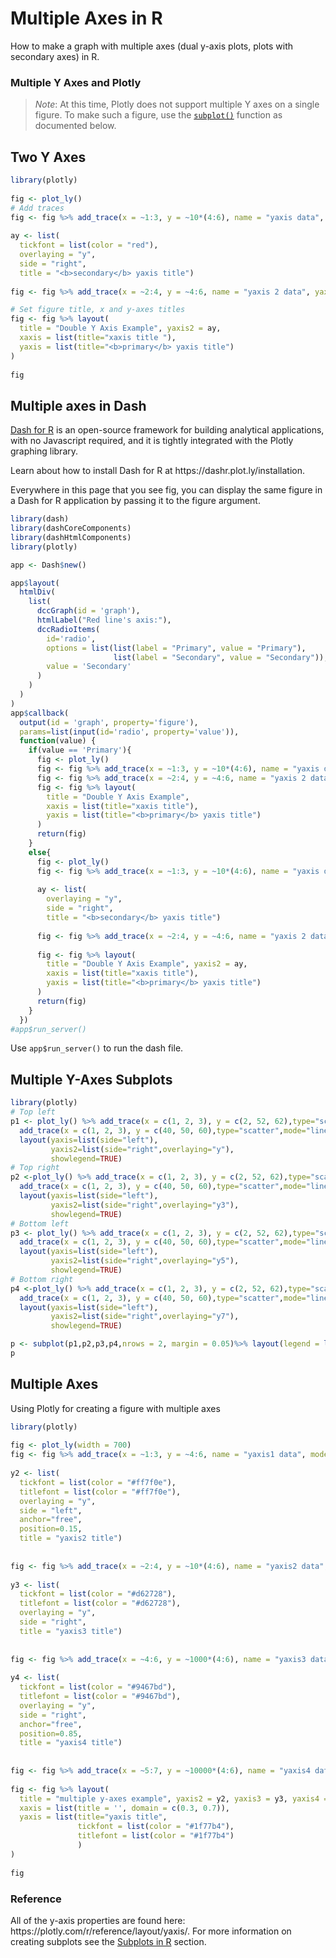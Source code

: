 # Multiple Axes in R
How to make a graph with multiple axes (dual y-axis plots, plots with secondary axes) in R.


### Multiple Y Axes and Plotly

> *Note*: At this time, Plotly does not support multiple Y axes on a single figure. To make such a figure, use the [`subplot()`](https://plotly.com/r/subplot-charts/) function as documented below.


## Two Y Axes

```{r}
library(plotly)   
 
fig <- plot_ly()   
# Add traces
fig <- fig %>% add_trace(x = ~1:3, y = ~10*(4:6), name = "yaxis data", mode = "lines+markers", type = "scatter")   
 
ay <- list(   
  tickfont = list(color = "red"),   
  overlaying = "y",   
  side = "right",   
  title = "<b>secondary</b> yaxis title")   
 
fig <- fig %>% add_trace(x = ~2:4, y = ~4:6, name = "yaxis 2 data", yaxis = "y2", mode = "lines+markers", type = "scatter")   

# Set figure title, x and y-axes titles
fig <- fig %>% layout(   
  title = "Double Y Axis Example", yaxis2 = ay,  
  xaxis = list(title="xaxis title "),   
  yaxis = list(title="<b>primary</b> yaxis title")   
)   
 
fig
```

## Multiple axes in Dash

[Dash for R](https://dashr.plotly.com) is an open-source framework for building analytical applications, with no Javascript required, and it is tightly integrated with the Plotly graphing library.

Learn about how to install Dash for R at https://dashr.plot.ly/installation.

Everywhere in this page that you see fig, you can display the same figure in a Dash for R application by passing it to the figure argument.

```{r}
library(dash)
library(dashCoreComponents)
library(dashHtmlComponents)
library(plotly)

app <- Dash$new()

app$layout(
  htmlDiv(
    list(
      dccGraph(id = 'graph'),
      htmlLabel("Red line's axis:"),
      dccRadioItems(
        id='radio',
        options = list(list(label = "Primary", value = "Primary"),
                       list(label = "Secondary", value = "Secondary")),
        value = 'Secondary'
      )
    )
  )
)
app$callback(
  output(id = 'graph', property='figure'),
  params=list(input(id='radio', property='value')),
  function(value) {
    if(value == 'Primary'){
      fig <- plot_ly()   
      fig <- fig %>% add_trace(x = ~1:3, y = ~10*(4:6), name = "yaxis data", mode = "lines+markers", type = "scatter")   
      fig <- fig %>% add_trace(x = ~2:4, y = ~4:6, name = "yaxis 2 data", mode = "lines+markers", type = "scatter")   
      fig <- fig %>% layout(   
        title = "Double Y Axis Example",   
        xaxis = list(title="xaxis title"),   
        yaxis = list(title="<b>primary</b> yaxis title")   
      )   
      return(fig)
    }
    else{
      fig <- plot_ly()   
      fig <- fig %>% add_trace(x = ~1:3, y = ~10*(4:6), name = "yaxis data", mode = "lines+markers", type = "scatter")   
      
      ay <- list( 
        overlaying = "y",   
        side = "right",   
        title = "<b>secondary</b> yaxis title")   
      
      fig <- fig %>% add_trace(x = ~2:4, y = ~4:6, name = "yaxis 2 data", yaxis = "y2", mode = "lines+markers", type = "scatter")   
      
      fig <- fig %>% layout(   
        title = "Double Y Axis Example", yaxis2 = ay,   
        xaxis = list(title="xaxis title"),   
        yaxis = list(title="<b>primary</b> yaxis title")   
      )   
      return(fig)
    }
  })
#app$run_server()
```

Use `app$run_server()` to run the dash file.

## Multiple Y-Axes Subplots

```{r}
library(plotly)
# Top left
p1 <- plot_ly() %>% add_trace(x = c(1, 2, 3), y = c(2, 52, 62),type="scatter",mode="lines+markers",yaxis="y", name="yaxis data") %>%
  add_trace(x = c(1, 2, 3), y = c(40, 50, 60),type="scatter",mode="lines+markers",yaxis="y2", name="yaxis2 data") %>%
  layout(yaxis=list(side="left"),
         yaxis2=list(side="right",overlaying="y"),
         showlegend=TRUE)
# Top right
p2 <-plot_ly() %>% add_trace(x = c(1, 2, 3), y = c(2, 52, 62),type="scatter",mode="lines+markers",yaxis="y", name="yaxis3 data") %>%
  add_trace(x = c(1, 2, 3), y = c(40, 50, 60),type="scatter",mode="lines+markers",yaxis="y2", name="yaxis4 data") %>%
  layout(yaxis=list(side="left"),
         yaxis2=list(side="right",overlaying="y3"),
         showlegend=TRUE)
# Bottom left
p3 <- plot_ly() %>% add_trace(x = c(1, 2, 3), y = c(2, 52, 62),type="scatter",mode="lines+markers",yaxis="y", name="yaxis5 data") %>%
  add_trace(x = c(1, 2, 3), y = c(40, 50, 60),type="scatter",mode="lines+markers",yaxis="y2", name="yaxis6 data") %>%
  layout(yaxis=list(side="left"),
         yaxis2=list(side="right",overlaying="y5"),
         showlegend=TRUE)
# Bottom right
p4 <-plot_ly() %>% add_trace(x = c(1, 2, 3), y = c(2, 52, 62),type="scatter",mode="lines+markers",yaxis="y", name="yaxis7 data") %>%
  add_trace(x = c(1, 2, 3), y = c(40, 50, 60),type="scatter",mode="lines+markers",yaxis="y2", name="yaxis8 data") %>%
  layout(yaxis=list(side="left"),
         yaxis2=list(side="right",overlaying="y7"),
         showlegend=TRUE)

p <- subplot(p1,p2,p3,p4,nrows = 2, margin = 0.05)%>% layout(legend = list(x = 1.05, y = 1))
p
```

## Multiple Axes

Using Plotly for creating a figure with multiple axes

```{r}
library(plotly)   
 
fig <- plot_ly(width = 700)   
fig <- fig %>% add_trace(x = ~1:3, y = ~4:6, name = "yaxis1 data", mode = "lines+markers", type = "scatter")   
 
y2 <- list(   
  tickfont = list(color = "#ff7f0e"),   
  titlefont = list(color = "#ff7f0e"), 
  overlaying = "y",   
  side = "left",   
  anchor="free", 
  position=0.15, 
  title = "yaxis2 title") 
 
 
fig <- fig %>% add_trace(x = ~2:4, y = ~10*(4:6), name = "yaxis2 data", yaxis = "y2", mode = "lines+markers", type = "scatter")  
 
y3 <- list(   
  tickfont = list(color = "#d62728"),   
  titlefont = list(color = "#d62728"),  
  overlaying = "y",   
  side = "right",   
  title = "yaxis3 title") 
 
 
fig <- fig %>% add_trace(x = ~4:6, y = ~1000*(4:6), name = "yaxis3 data", yaxis = "y3", mode = "lines+markers", type = "scatter")  
 
y4 <- list(   
  tickfont = list(color = "#9467bd"),   
  titlefont = list(color = "#9467bd"),   
  overlaying = "y",   
  side = "right",   
  anchor="free", 
  position=0.85, 
  title = "yaxis4 title") 
 
 
fig <- fig %>% add_trace(x = ~5:7, y = ~10000*(4:6), name = "yaxis4 data", yaxis = "y4", mode = "lines+markers", type = "scatter")  
 
fig <- fig %>% layout( 
  title = "multiple y-axes example", yaxis2 = y2, yaxis3 = y3, yaxis4 = y4,   
  xaxis = list(title = '', domain = c(0.3, 0.7)),   
  yaxis = list(title="yaxis title",  
               tickfont = list(color = "#1f77b4"),   
               titlefont = list(color = "#1f77b4") 
               )   
)   
 
fig
```

### Reference
All of the y-axis properties are found here: https://plotly.com/r/reference/layout/yaxis/.  For more information on creating subplots see the [Subplots in R](https://plotly.com/r/subplot-charts/) section.
